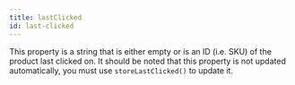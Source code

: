 ```yaml
---
title: lastClicked
id: last-clicked
---
```


This property is a string that is either empty or is an ID (i.e. SKU) of the product last clicked on. It should be noted that this property is not updated automatically, you must use `storeLastClicked()` to update it.

